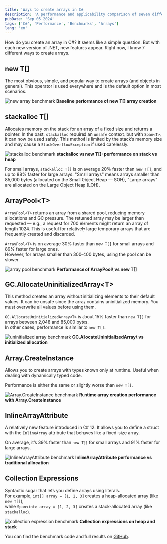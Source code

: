 ```yaml
---
title: 'Ways to create arrays in C#'
description: 'A performance and applicability comparison of seven different ways to create arrays in C#'
pubDate: 'Sep 05 2024'
tags: ['C#', 'Performance', 'Benchmarks', 'Arrays']
lang: 'en'
---
```



How do you create an array in C#? It seems like a simple question. But with each new version of .NET, new features appear. Right now, I know 7 different ways to create arrays.

## new T[]

The most obvious, simple, and popular way to create arrays (and objects in general). This operator is used everywhere and is the default option in most scenarios.

<Image src={image01} alt="new array benchmark" />
<strong style="text-align: center;">
  Baseline performance of new T[] array creation
</strong>

## stackalloc T[]

Allocates memory on the stack for an array of a fixed size and returns a pointer. In the past, `stackalloc` required an `unsafe` context, but with `Span<T>`, it can now be used safely. This method is limited by the stack’s memory size and may cause a `StackOverflowException` if used carelessly.

<Image src={image02} alt="stackalloc benchmark" />
<strong style="text-align: center;">
  stackalloc vs new T[]: performance on stack vs heap
</strong>

For small arrays, `stackalloc T[]` is on average 20% faster than `new T[]`, and up to 88% faster for large arrays. "Small arrays" means arrays smaller than 85,000 bytes (allocated on the Small Object Heap — SOH), "Large arrays" are allocated on the Large Object Heap (LOH).

## ArrayPool\<T\>

`ArrayPool<T>` returns an array from a shared pool, reducing memory allocations and GC pressure. The returned array may be larger than requested — e.g., a request for 700 elements might return an array of length 1024. This is useful for relatively large temporary arrays that are frequently created and discarded.

`ArrayPool<T>` is on average 30% faster than `new T[]` for small arrays and 89% faster for large ones.  
However, for arrays smaller than 300–400 bytes, using the pool can be slower.

<Image src={image03} alt="array pool benchmark" />
<strong style="text-align: center;">
  Performance of ArrayPool\<T\> vs new T[]
</strong>

## GC.AllocateUninitializedArray\<T\>

This method creates an array without initializing elements to their default values. It can be unsafe since the array contains uninitialized memory. You must overwrite all values before using them.

`GC.AllocateUninitializedArray<T>` is about 15% faster than `new T[]` for arrays between 2,048 and 85,000 bytes.  
In other cases, performance is similar to `new T[]`.

<Image src={image04} alt="uninitialized array benchmark" />
<strong style="text-align: center;">
  GC.AllocateUninitializedArray\<T\> vs initialized allocation
</strong>

## Array.CreateInstance

Allows you to create arrays with types known only at runtime. Useful when dealing with dynamically typed code.

Performance is either the same or slightly worse than `new T[]`.

<Image src={image05} alt="Array.CreateInstance benchmark" />
<strong style="text-align: center;">
  Runtime array creation performance with Array.CreateInstance
</strong>

## InlineArrayAttribute

A relatively new feature introduced in C# 12. It allows you to define a struct with the `InlineArray` attribute that behaves like a fixed-size array.

On average, it’s 39% faster than `new T[]` for small arrays and 91% faster for large arrays.

<Image src={image06} alt="InlineArrayAttribute benchmark" />
<strong style="text-align: center;">
  InlineArrayAttribute performance vs traditional allocation
</strong>

## Collection Expressions

Syntactic sugar that lets you define arrays using literals.  
For example, `int[] array = [1, 2, 3]` creates a heap-allocated array (like `new T[]`),  
while `Span<int> array = [1, 2, 3]` creates a stack-allocated array (like `stackalloc`).

<Image src={image07} alt="collection expression benchmark" />
<strong style="text-align: center;">
  Collection expressions on heap and stack
</strong>

You can find the benchmark code and full results on [GitHub](https://github.com/alexeyfv/create-array).
